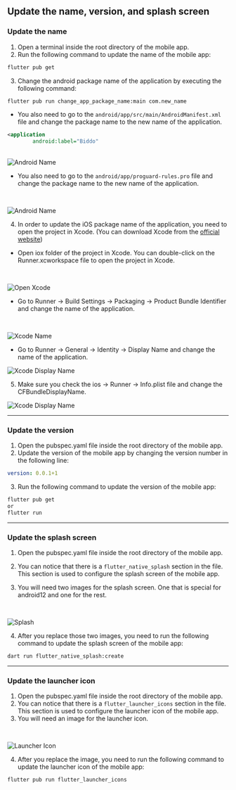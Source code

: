 
## Update the name, version, and splash screen

### Update the name

1. Open a terminal inside the root directory of the mobile app.
2. Run the following command to update the name of the mobile app:

```bash
flutter pub get
```

3. Change the android package name of the application by executing the following command:

```bash
flutter pub run change_app_package_name:main com.new_name

```

- You also need to go to the `android/app/src/main/AndroidManifest.xml` file and change the package name to the new name of the application.

```xml
<application
        android:label="Biddo"
```

<br/>
<Zoom>
<Image
  src="/mobile-app/name-version-splash/android-name.png"
  alt="Android Name"
  width={1500}
  height={1500}
/>
</Zoom>

- You also need to go to the `android/app/proguard-rules.pro` file and change the package name to the new name of the application.

<br/>
<Zoom>

<Image
  src="/mobile-app/name-version-splash/proguard.png"
  alt="Android Name"
  width={1500}
  height={1500}
/>
</Zoom>


4. In order to update the iOS package name of the application, you need to open the project in Xcode. (You can download Xcode from the [official website](https://developer.apple.com/xcode/))

- Open iox folder of the project in Xcode.
  You can double-click on the Runner.xcworkspace file to open the project in Xcode.

  <br/>
<Zoom>

<Image
    src="/mobile-app/name-version-splash/xcode-open-file.png"
    alt="Open Xcode"
    width={1500}
    height={1500}
  />
</Zoom>

- Go to Runner -> Build Settings -> Packaging -> Product Bundle Identifier and change the name of the application.

  <br/>
<Zoom>

<Image
    src="/mobile-app/name-version-splash/xcode-package-name.png"
    alt="Xcode Name"
    width={1500}
    height={1500}
  />
</Zoom>

- Go to Runner -> General -> Identity -> Display Name and change the name of the application.
  <br/>
<Zoom>

<Image
    src="/mobile-app/name-version-splash/xcode-name.png"
    alt="Xcode Display Name"
    width={1500}
    height={1500}
  />
</Zoom>

5. Make sure you check the ios -> Runner -> Info.plist file and change the CFBundleDisplayName.
   <br/>
<Zoom>

<Image
     src="/mobile-app/name-version-splash/xcode-info-name.png"
     alt="Xcode Display Name"
     width={1500}
     height={1500}
   />
</Zoom>

---

### Update the version

1. Open the pubspec.yaml file inside the root directory of the mobile app.
2. Update the version of the mobile app by changing the version number in the following line:

```yaml
version: 0.0.1+1
````

3. Run the following command to update the version of the mobile app:

```bash
flutter pub get
or
flutter run
```

---

### Update the splash screen

1. Open the pubspec.yaml file inside the root directory of the mobile app.
2. You can notice that there is a `flutter_native_splash` section in the file. This section is used to configure the splash screen of the mobile app.
3. You will need two images for the splash screen. One that is special for android12 and one for the rest.

   <br/>
<Zoom>

<Image
     src="/mobile-app/name-version-splash/splash.png"
     alt="Splash"
     width={1500}
     height={1500}
   />
</Zoom>

4. After you replace those two images, you need to run the following command to update the splash screen of the mobile app:

```bash
dart run flutter_native_splash:create
```

---

### Update the launcher icon

1. Open the pubspec.yaml file inside the root directory of the mobile app.
2. You can notice that there is a `flutter_launcher_icons` section in the file. This section is used to configure the launcher icon of the mobile app.
3. You will need an image for the launcher icon.

<br/>
<Zoom>

<Image
  src="/mobile-app/name-version-splash/launcher-icon.png"
  alt="Launcher Icon"
  width={1500}
  height={1500}
/>
</Zoom>

4. After you replace the image, you need to run the following command to update the launcher icon of the mobile app:

```bash
flutter pub run flutter_launcher_icons

```
